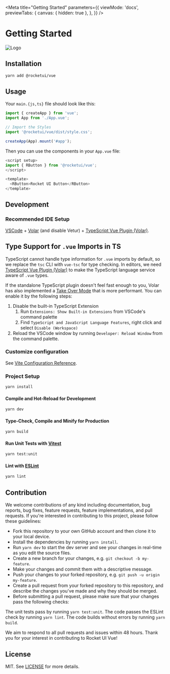 
<Meta
  title="Getting Started"
  parameters={{
    viewMode: 'docs',
    previewTabs: {
      canvas: { hidden: true },
    },
  }}
/>

# Getting Started

![Logo](./resources/rocket-ui-logo-light.svg#gh-light-mode-only)

## Installation

```sh
yarn add @rocketui/vue
```

## Usage

Your `main.{js,ts}` file should look like this:

```js
import { createApp } from 'vue';
import App from './App.vue';

// Import the Styles
import '@rocketui/vue/dist/style.css';

createApp(App).mount('#app');
```

Then you can use the components in your `App.vue` file:

```js
<script setup>
import { RButton } from '@rocketui/vue';
</script>

<template>
  <RButton>Rocket UI Button</RButton>
</template>
```

## Development

### Recommended IDE Setup

[VSCode](https://code.visualstudio.com/) + [Volar](https://marketplace.visualstudio.com/items?itemName=Vue.volar) (and disable Vetur) + [TypeScript Vue Plugin (Volar)](https://marketplace.visualstudio.com/items?itemName=Vue.vscode-typescript-vue-plugin).

## Type Support for `.vue` Imports in TS

TypeScript cannot handle type information for `.vue` imports by default, so we replace the `tsc` CLI with `vue-tsc` for type checking. In editors, we need [TypeScript Vue Plugin (Volar)](https://marketplace.visualstudio.com/items?itemName=Vue.vscode-typescript-vue-plugin) to make the TypeScript language service aware of `.vue` types.

If the standalone TypeScript plugin doesn't feel fast enough to you, Volar has also implemented a [Take Over Mode](https://github.com/johnsoncodehk/volar/discussions/471#discussioncomment-1361669) that is more performant. You can enable it by the following steps:

1. Disable the built-in TypeScript Extension
   1. Run `Extensions: Show Built-in Extensions` from VSCode's command palette
   2. Find `TypeScript and JavaScript Language Features`, right click and select `Disable (Workspace)`
2. Reload the VSCode window by running `Developer: Reload Window` from the command palette.

### Customize configuration

See [Vite Configuration Reference](https://vitejs.dev/config/).

### Project Setup

```sh
yarn install
```

#### Compile and Hot-Reload for Development

```sh
yarn dev
```

#### Type-Check, Compile and Minify for Production

```sh
yarn build
```

#### Run Unit Tests with [Vitest](https://vitest.dev/)

```sh
yarn test:unit
```

#### Lint with [ESLint](https://eslint.org/)

```sh
yarn lint
```

## Contribution

We welcome contributions of any kind including documentation, bug reports, bug fixes, feature requests, feature implementations, and pull requests. If you're interested in contributing to this project, please follow these guidelines:

- Fork this repository to your own GitHub account and then clone it to your local device.
- Install the dependencies by running `yarn install`.
- Run `yarn dev` to start the dev server and see your changes in real-time as you edit the source files.
- Create a new branch for your changes, e.g. `git checkout -b my-feature`.
- Make your changes and commit them with a descriptive message.
- Push your changes to your forked repository, e.g. `git push -u origin my-feature`.
- Create a pull request from your forked repository to this repository, and describe the changes you've made and why they should be merged.
- Before submitting a pull request, please make sure that your changes pass the following checks:

The unit tests pass by running `yarn test:unit`.
The code passes the ESLint check by running `yarn lint`.
The code builds without errors by running `yarn build`.

We aim to respond to all pull requests and issues within 48 hours. Thank you for your interest in contributing to Rocket UI Vue!

## License

MIT. See [LICENSE](https://github.com/Teknasyon/rocket-ui/blob/master/LICENSE) for more details.
